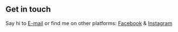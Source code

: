 ## Get in touch

Say hi to [E-mail](mailto:peinguin77@gmail.com) or find me on other platforms: [Facebook](https://www.facebook.com/profile.php?id=100011238720596) & [Instagram](https://www.instagram.com/worg._.grow/)